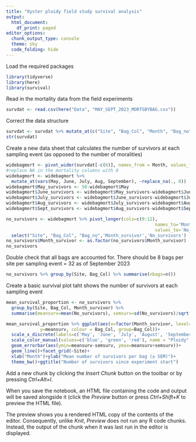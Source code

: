 ```yaml
---
title: "Oyster ploidy field study survival analysis"
output:
  html_document:
    df_print: paged
editor_options:
  chunk_output_type: console
  theme: sky
  code_folding: hide
---
```


Load the required packages

```r
library(tidyverse)
library(here)
library(survival)
```

Read in the mortality data from the field experiments

```r
survdat <- read.csv(here("Data", "MAY_SEPT_2023_MORTSBYBAG.csv"))
```

Correct the data structure

```r
survdat <- survdat %>% mutate_at(c("Site", "Bag_Col", "Month", "Bag_no", "Month_no"), as.factor)
str(survdat)
```


Create a new data sheet that calculates the number of survivors at each sampling event (as opposed to the number of moralities)

```r
widebagmort <- pivot_wider(survdat[-c(6)], names_from = Month, values_from = Mort_count)
#replace NA in the mortality columns with 0
widebagmort <- widebagmort %>%
  mutate_at(vars(May, June, July, Aug, September), ~replace_na(., 0))
widebagmort$May_survivors <- 50-widebagmort$May
widebagmort$June_survivors <- widebagmort$May_survivors-widebagmort$June
widebagmort$July_survivors <- widebagmort$June_survivors-widebagmort$July
widebagmort$Aug_survivors <- widebagmort$July_survivors-widebagmort$Aug
widebagmort$Sept_survivors <- widebagmort$Aug_survivors-widebagmort$September

no_survivors <- widebagmort %>% pivot_longer(cols=c(9:12),
                                                         names_to='Month_survivor',
                                                         values_to='No_survivors') %>% 
  select("Site", "Bag_Col", "Bag_no",'Month_survivor','No_survivors')
no_survivors$Month_survivor <- as.factor(no_survivors$Month_survivor)
no_survivors
```

Double check that all bags are accounted for. There should be 8 bags per site per sampling event = 32 as of September 2023

```r
no_survivors %>% group_by(Site, Bag_Col) %>% summarise(nbags=n())
```

Create a basic survival plot taht shows the number of survivors at each sampling event

```r
mean_survival_proportion <- no_survivors %>% 
  group_by(Site, Bag_Col, Month_survivor) %>% 
  summarise(meansurv=mean(No_survivors), semsurv=sd(No_survivors)/sqrt(n()))

mean_survival_proportion %>% ggplot(aes(x=factor(Month_survivor, level=c('May_survivors', 'June_survivors', 'July_survivors', 'Aug_survivors', 'Sept_survivors')), 
             y=meansurv, colour = Bag_Col, group=Bag_Col))+
  scale_x_discrete(labels=c('May', 'June', 'July', 'August', 'September'))+
  scale_color_manual(values=c('blue', 'green', 'red'), name = "Ploidy", labels = c("Diploid", "Induced Triploid", "Mated Triploid"))+
  geom_errorbar(aes(ymin=meansurv-semsurv, ymax=meansurv+semsurv))+
  geom_line()+facet_grid(~Site)+
  xlab("Month")+ylab("Mean number of survivors per bag (± SEM)")+
  theme_bw()+ggtitle("Number of survivors since experiment start")
```


Add a new chunk by clicking the *Insert Chunk* button on the toolbar or by pressing *Ctrl+Alt+I*.

When you save the notebook, an HTML file containing the code and output will be saved alongside it (click the *Preview* button or press *Ctrl+Shift+K* to preview the HTML file).

The preview shows you a rendered HTML copy of the contents of the editor. Consequently, unlike *Knit*, *Preview* does not run any R code chunks. Instead, the output of the chunk when it was last run in the editor is displayed.
